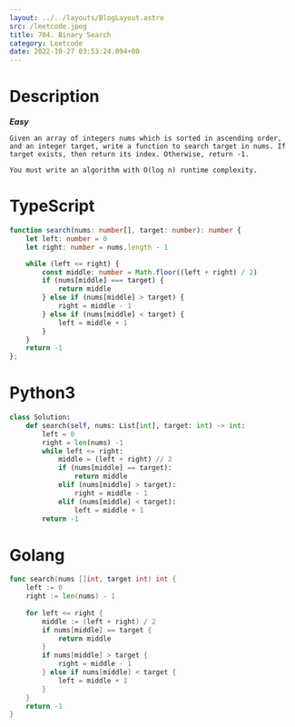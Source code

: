 ```yaml
---
layout: ../../layouts/BlogLayout.astro 
src: /leetcode.jpeg
title: 704. Binary Search
category: Leetcode 
date: 2022-10-27 03:53:24.094+00 
---
```


# Description
***Easy***
```
Given an array of integers nums which is sorted in ascending order, and an integer target, write a function to search target in nums. If target exists, then return its index. Otherwise, return -1.

You must write an algorithm with O(log n) runtime complexity.
```

# TypeScript
```typescript
function search(nums: number[], target: number): number {
    let left: number = 0 
    let right: number = nums.length - 1 

    while (left <= right) {
        const middle: number = Math.floor((left + right) / 2)
        if (nums[middle] === target) {
            return middle
        } else if (nums[middle] > target) {
            right = middle - 1
        } else if (nums[middle] < target) {
            left = middle + 1
        }
    }
    return -1
};
```

# Python3
```python
class Solution:
    def search(self, nums: List[int], target: int) -> int:
        left = 0 
        right = len(nums) -1 
        while left <= right:
            middle = (left + right) // 2
            if (nums[middle] == target):
                return middle
            elif (nums[middle] > target):
                right = middle - 1
            elif (nums[middle] < target):
                left = middle + 1 
        return -1
```

# Golang
```go
func search(nums []int, target int) int {
    left := 0
    right := len(nums) - 1 
    
    for left <= right {
        middle := (left + right) / 2 
        if nums[middle] == target {
            return middle
        }
        if nums[middle] > target {
            right = middle - 1
        } else if nums[middle] < target {
            left = middle + 1
        }
    }
    return -1
}
```
